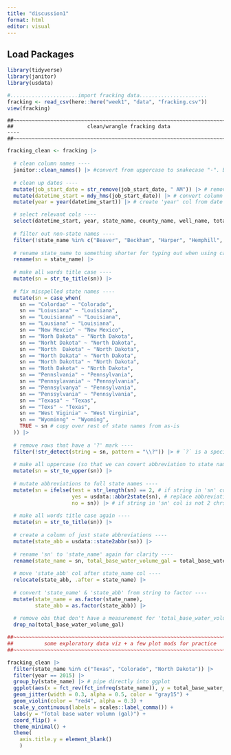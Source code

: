 ```yaml
---
title: "discussion1"
format: html
editor: visual
---
```


## Load Packages 

```r
library(tidyverse)
library(janitor)
library(usdata)
```

```r
#......................import fracking data......................
fracking <- read_csv(here::here("week1", "data", "fracking.csv"))
view(fracking)
```

```         
##~~~~~~~~~~~~~~~~~~~~~~~~~~~~~~~~~~~~~~~~~~~~~~~~~~~~~~~~~~~~~~~~~~~~~~~~~~~~~~ ##                        clean/wrangle fracking data                       ---- ##~~~~~~~~~~~~~~~~~~~~~~~~~~~~~~~~~~~~~~~~~~~~~~~~~~~~~~~~~~~~~~~~~~~~~~~~~~~~~~
```

```r
fracking_clean <- fracking |> 
  
  # clean column names ----
  janitor::clean_names() |> #convert from uppercase to snakecase "-". Better readability of headers
  
  # clean up dates ----
  mutate(job_start_date = str_remove(job_start_date, " AM")) |> # remove string 'AM' from job_start_date_column
  mutate(datetime_start = mdy_hms(job_start_date)) |> # convert column from string to datetime type (saves as new column (datetime_start). Takes info from job_start_date
  mutate(year = year(datetime_start)) |> # create 'year' col from date

  # select relevant cols ----
  select(datetime_start, year, state_name, county_name, well_name, total_base_water_volume) |> 
  
  # filter out non-state names ----
  filter(!state_name %in% c("Beaver", "Beckham", "Harper", "Hemphill", "Midland", "Red River", "Roosevelt", "Rusk", "State", "WARD")) |> 
  
  # rename state_name to something shorter for typing out when using case_when (not necessary) ----
  rename(sn = state_name) |> 
  
  # make all words title case ----
  mutate(sn = str_to_title(sn)) |> 
  
  # fix misspelled state names ----
  mutate(sn = case_when(
    sn == "Colordao" ~ "Colorado",
    sn == "Loiusiana" ~ "Louisiana",
    sn == "Louisianna" ~ "Louisiana",
    sn == "Lousiana" ~ "Louisiana",
    sn == "New Mexcio" ~ "New Mexico",
    sn == "Norh Dakota" ~ "North Dakota",
    sn == "Norht Dakota" ~ "North Dakota",
    sn == "North  Dakota" ~ "North Dakota",
    sn == "North Dakata" ~ "North Dakota",
    sn == "North Dakotta" ~ "North Dakota",
    sn == "Noth Dakota" ~ "North Dakota",
    sn == "Pennslvania" ~ "Pennsylvania",
    sn == "Pennsylavania" ~ "Pennsylvania",
    sn == "Pennsylvanya" ~ "Pennsylvania",
    sn == "Penssylvania" ~ "Pennsylvania",
    sn == "Texasa" ~ "Texas",
    sn == "Texs" ~ "Texas", 
    sn == "West Viginia" ~ "West Virginia",
    sn == "Wyominng" ~ "Wyoming", 
    TRUE ~ sn # copy over rest of state names from as-is
  )) |> 
  
  # remove rows that have a '?' mark ----
  filter(!str_detect(string = sn, pattern = "\\?")) |> # `?` is a special chr; escape with `\\` prefix, find strings that arent question mark pattern and remove them
  
  # make all uppercase (so that we can covert abbreviation to state names) ----
  mutate(sn = str_to_upper(sn)) |> 
  
  # mutate abbreviations to full state names ----
  mutate(sn = ifelse(test = str_length(sn) == 2, # if string in 'sn' col is 2 chrs long
                     yes = usdata::abbr2state(sn), # replace abbreviation with full state name 
                     no = sn)) |> # if string in 'sn' col is not 2 chrs long, keep state name as-is
  
  # make all words title case again ----
  mutate(sn = str_to_title(sn)) |> 
  
  # create a column of just state abbreviations ----
  mutate(state_abb = usdata::state2abbr(sn)) |> 
  
  # rename 'sn' to 'state_name' again for clarity ----
  rename(state_name = sn, total_base_water_volume_gal = total_base_water_volume) |> 
  
  # move 'state_abb' col after state_name col ----
  relocate(state_abb, .after = state_name) |> 
  
  # convert 'state_name' & 'state_abb' from string to factor ----
  mutate(state_name = as.factor(state_name),
         state_abb = as.factor(state_abb)) |> 
  
  # remove obs that don't have a measurement for 'total_base_water_volume' (NA) ----
  drop_na(total_base_water_volume_gal)


```

```r
##~~~~~~~~~~~~~~~~~~~~~~~~~~~~~~~~~~~~~~~~~~~~~~~~~~~~~~~~~~~~~~~~~~~~~~~~~~~~~~
##          some exploratory data viz + a few plot mods for practice        ----
##~~~~~~~~~~~~~~~~~~~~~~~~~~~~~~~~~~~~~~~~~~~~~~~~~~~~~~~~~~~~~~~~~~~~~~~~~~~~~~

fracking_clean |> 
  filter(state_name %in% c("Texas", "Colorado", "North Dakota")) |> 
  filter(year == 2015) |> 
  group_by(state_name) |> # pipe directly into ggplot
  ggplot(aes(x = fct_rev(fct_infreq(state_name)), y = total_base_water_volume_gal)) + # need to reverse fct order for coord_flip() (plots lowest freq at top by default)
  geom_jitter(width = 0.3, alpha = 0.5, color = "gray15") +
  geom_violin(color = "red4", alpha = 0.3) +
  scale_y_continuous(labels = scales::label_comma()) +
  labs(y = "Total base water volumn (gal)") +
  coord_flip() +
  theme_minimal() +
  theme(
    axis.title.y = element_blank()
    ) 
```
